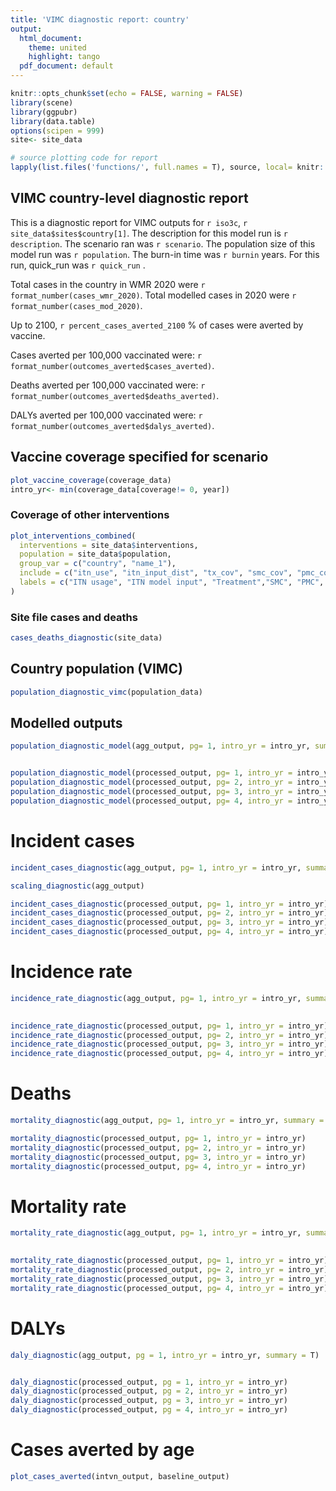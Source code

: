 ```yaml
---
title: 'VIMC diagnostic report: country'
output:
  html_document: 
    theme: united
    highlight: tango
  pdf_document: default
---
```


```r
knitr::opts_chunk$set(echo = FALSE, warning = FALSE)
library(scene)
library(ggpubr)
library(data.table)
options(scipen = 999)
site<- site_data

# source plotting code for report
lapply(list.files('functions/', full.names = T), source, local= knitr::knit_global())


```

## VIMC country-level diagnostic report


This is a diagnostic report for VIMC outputs for `r iso3c`, `r site_data$sites$country[1]`. 
The description for this model run is `r description`. The scenario ran was `r scenario`. The population size of this model run was `r population`. The burn-in time was `r burnin` years. For this run, quick_run was `r quick_run` .

Total cases in the country in WMR 2020 were `r format_number(cases_wmr_2020)`.
Total modelled cases in 2020 were `r format_number(cases_mod_2020)`.

Up to 2100, `r percent_cases_averted_2100` % of cases were averted by vaccine.
 
Cases averted per 100,000 vaccinated were: `r format_number(outcomes_averted$cases_averted)`.

Deaths averted per 100,000 vaccinated were: `r format_number(outcomes_averted$deaths_averted)`.

DALYs averted per 100,000 vaccinated were: `r format_number(outcomes_averted$dalys_averted)`.



## Vaccine coverage specified for scenario
```r

plot_vaccine_coverage(coverage_data)
intro_yr<- min(coverage_data[coverage!= 0, year])

```

### Coverage of other interventions 
```r
plot_interventions_combined(
  interventions = site_data$interventions,
  population = site_data$population,
  group_var = c("country", "name_1"),
  include = c("itn_use", "itn_input_dist", "tx_cov", "smc_cov", "pmc_cov", "rtss_cov"),
  labels = c("ITN usage", "ITN model input", "Treatment","SMC", "PMC", "RTSS")
)


```

<!-- # Mortality rates -->

<!-- ```{r mortality rate} -->

<!-- plotting_theme<- theme_bw(base_size = 12) + -->
<!--   theme( legend.position = 'bottom', -->
<!--          strip.text.x = element_text(size = rel(0.8)), -->
<!--          axis.text.x = element_text(angle = 45, hjust = 1, vjust = 1.1),  -->
<!--          text = element_text(family= 'Arial Narrow'), -->
<!--          axis.ticks.y= element_blank(),  -->
<!--          panel.grid.major = element_blank(), panel.grid.minor = element_blank())  -->



<!-- p1<- ggplot(data = site$demography, mapping = aes(x= age_upper, y= mortality_rate))+ -->
<!--   geom_point()+ -->
<!--   ylim(0, 1.2) + -->
<!--   plotting_theme + -->
<!--   labs(title= 'Site file mortality rate inputs (2000-2500))', -->
<!--        xlab= 'age', -->
<!--        ylab= 'mortality rate') -->


<!-- p2<-ggplot(data = mort, mapping = aes(x= age_to, y= value))+ -->
<!--   geom_point()+ -->
<!--   ylim(0, 1.2)+ -->
<!--   plotting_theme+ -->
<!--   labs(title= 'VIMC mortality rate inputs (2000-2100))', -->
<!--        xlab= 'age', -->
<!--        ylab= 'mortality rate') -->

<!-- ggarrange(p1, p2, ncol= 2) -->

<!-- ``` -->

### Site file cases and deaths
```r

cases_deaths_diagnostic(site_data)


```


## Country population (VIMC)
```r

population_diagnostic_vimc(population_data)


```

## Modelled outputs

```r
population_diagnostic_model(agg_output, pg= 1, intro_yr = intro_yr, summary = T)


population_diagnostic_model(processed_output, pg= 1, intro_yr = intro_yr)
population_diagnostic_model(processed_output, pg= 2, intro_yr = intro_yr)
population_diagnostic_model(processed_output, pg= 3, intro_yr = intro_yr)
population_diagnostic_model(processed_output, pg= 4, intro_yr = intro_yr)


```

# Incident cases
```r
incident_cases_diagnostic(agg_output, pg= 1, intro_yr = intro_yr, summary = T)

scaling_diagnostic(agg_output)

incident_cases_diagnostic(processed_output, pg= 1, intro_yr = intro_yr)
incident_cases_diagnostic(processed_output, pg= 2, intro_yr = intro_yr)
incident_cases_diagnostic(processed_output, pg= 3, intro_yr = intro_yr)
incident_cases_diagnostic(processed_output, pg= 4, intro_yr = intro_yr)


```

#   Incidence rate 
```r
incidence_rate_diagnostic(agg_output, pg= 1, intro_yr = intro_yr, summary = T)

  
incidence_rate_diagnostic(processed_output, pg= 1, intro_yr = intro_yr)
incidence_rate_diagnostic(processed_output, pg= 2, intro_yr = intro_yr)
incidence_rate_diagnostic(processed_output, pg= 3, intro_yr = intro_yr)
incidence_rate_diagnostic(processed_output, pg= 4, intro_yr = intro_yr)

```

# Deaths

```r
mortality_diagnostic(agg_output, pg= 1, intro_yr = intro_yr, summary = T)

mortality_diagnostic(processed_output, pg= 1, intro_yr = intro_yr)
mortality_diagnostic(processed_output, pg= 2, intro_yr = intro_yr)
mortality_diagnostic(processed_output, pg= 3, intro_yr = intro_yr)
mortality_diagnostic(processed_output, pg= 4, intro_yr = intro_yr)

```

# Mortality rate 
```r
mortality_rate_diagnostic(agg_output, pg= 1, intro_yr = intro_yr, summary = T)

  
mortality_rate_diagnostic(processed_output, pg= 1, intro_yr = intro_yr)
mortality_rate_diagnostic(processed_output, pg= 2, intro_yr = intro_yr)
mortality_rate_diagnostic(processed_output, pg= 3, intro_yr = intro_yr)
mortality_rate_diagnostic(processed_output, pg= 4, intro_yr = intro_yr)

```

# DALYs
```r
daly_diagnostic(agg_output, pg = 1, intro_yr = intro_yr, summary = T)


daly_diagnostic(processed_output, pg = 1, intro_yr = intro_yr)
daly_diagnostic(processed_output, pg = 2, intro_yr = intro_yr)
daly_diagnostic(processed_output, pg = 3, intro_yr = intro_yr)
daly_diagnostic(processed_output, pg = 4, intro_yr = intro_yr)

```


# Cases averted by age

```r
plot_cases_averted(intvn_output, baseline_output)

```


